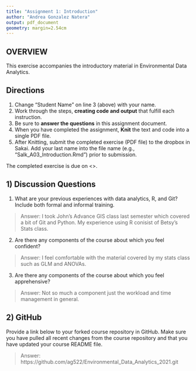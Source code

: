 ```yaml
---
title: "Assignment 1: Introduction"
author: "Andrea Gonzalez Natera"
output: pdf_document
geometry: margin=2.54cm
---
```


## OVERVIEW

This exercise accompanies the introductory material in Environmental Data Analytics. 

## Directions
1. Change "Student Name" on line 3 (above) with your name.
3. Work through the steps, **creating code and output** that fulfill each instruction.
4. Be sure to **answer the questions** in this assignment document.
6. When you have completed the assignment, **Knit** the text and code into a single PDF file.
8. After Knitting, submit the completed exercise (PDF file) to the dropbox in Sakai. Add your last name into the file name (e.g., "Salk_A03_Introduction.Rmd") prior to submission.

The completed exercise is due on <>.

## 1) Discussion Questions

1. What are your previous experiences with data analytics, R, and Git? Include both formal and informal training.

> Answer: I took John's Advance GIS class last semester which covered a bit of Git and Python. My experience using R conisist of Betsy's Stats class.

2. Are there any components of the course about which you feel confident?

> Answer: I feel comfortable with the material covered by my stats class such as GLM and ANOVAs.

3. Are there any components of the course about which you feel apprehensive?

> Answer: Not so much a component just the workload and time management in general. 


## 2) GitHub

Provide a link below to your forked course repository in GitHub. Make sure you have pulled all recent changes from the course repository  and that you have updated your course README file. 

> Answer: 
https://github.com/ag522/Environmental_Data_Analytics_2021.git


